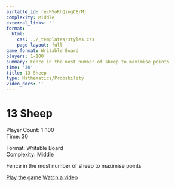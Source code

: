 ```yaml
---
airtable_id: recH5oRhQingC8rMj
complexity: Middle
external_links: ''
format:
  html:
    css: ../_templates/styles.css
    page-layout: full
game_format: Writable Board
players: 1-100
summary: Fence in the most number of sheep to maximise points
time: '30'
title: 13 Sheep
type: Mathematics/Probability
video_docs: ''
---
```


# 13 Sheep

:::{.game-info-box}
:::{.game-stats}
:::{.left-stats}
Player Count: 1-100  
Time: 30
:::
:::{.right-stats}
Format: Writable Board  
Complexity: Middle
:::
:::
:::

Fence in the most number of sheep to maximise points

:::{.game-actions}
<a href="#" class="btn btn-play"><i class="fa fa-gamepad"></i> Play the game</a>
<a href="#" class="btn btn-watch"><i class="fa fa-video"></i> Watch a video</a>
:::